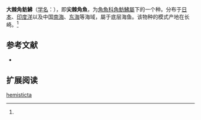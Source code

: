 {{Speciesbox
| name = 大棘角鲂鮄
| status = 
| status_system = 
| image = 
| genus = Pterygotrigla
| species = hemisticta
| authority = Temminck et Schlegel, 1850<ref name='id8529'>{{cite web| url =http://www.bioinfo.cn/db05/BjdwSpecies.php?action=view&id=8529| title =大棘角鲂鮄| work =中国动物物种编目数据库| publisher =中国科学院微生物研究所| author =中国科学院动物研究所| accessdate =2009-04-16| deadurl =yes| archiveurl =https://web.archive.org/web/20160305053302/http://www.bioinfo.cn/db05/BjdwSpecies.php?action=view&id=8529| archivedate =2016-03-05}}</ref>
}}

'''大棘角鲂鮄'''（[[学名|学名]]：{{lang|la|''Pterygotrigla hemisticta''}}），即'''尖棘角魚'''，为[[角魚科|角魚科]][[角魴鮄屬|角魴鮄屬]]下的一个种。分布于[[日本|日本]]、[[印度洋|印度洋]]以及中国[[南海|南海]]、[[东海|东海]]等海域，屬于底层海鱼。该物种的模式产地在长崎。<ref name='id8529'/>

== 参考文献 ==
{{reflist}}
* {{TaiBNET| zh=尖棘角魚 | id=382911 | binomial=Pterygotrigla hemisticta | authority=Temminck & Schlegel, 1842 | var= | accessdate=2013-01-24}}
== 扩展阅读 ==
{{refbegin}}
{{wikispecies-inline|Pterygotrigla hemisticta|大棘角鲂鮄}}
{{refend}}
{{Taxonbar|from=Q1863220}}

[[Category:角鲂鮄屬|hemisticta]]


{{鮋形目小作品}}